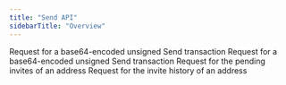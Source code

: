 ```yaml
---
title: "Send API"
sidebarTitle: "Overview"
---
```


<CardGroup>
  <Card title="craft-send" href="/api-reference/send-api/craft-send" icon="file-lines" horizontal>
    Request for a base64-encoded unsigned Send transaction
  </Card>
  <Card title="craft-clawback" href="/api-reference/send-api/craft-clawback" icon="file-lines" horizontal>
    Request for a base64-encoded unsigned Send transaction
  </Card>
  <Card title="pending-invites" href="/api-reference/send-api/pending-invites" icon="file-lines" horizontal>
    Request for the pending invites of an address
  </Card>
  <Card title="invite-history" href="/api-reference/send-api/invite-history" icon="file-lines" horizontal>
    Request for the invite history of an address
  </Card>
</CardGroup>
